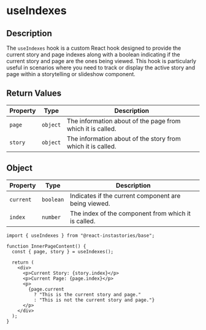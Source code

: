 # useIndexes

## Description

The `useIndexes` hook is a custom React hook designed to provide the current story and page indexes along with a boolean indicating if the current story and page are the ones being viewed.
This hook is particularly useful in scenarios where you need to track or display the active story and page within a storytelling or slideshow component.

## Return Values

| Property | Type     | Description                                                 |
| -------- | -------- | ----------------------------------------------------------- |
| `page`   | `object` | The information about of the page from which it is called.  |
| `story`  | `object` | The information about of the story from which it is called. |

## Object

| Property  | Type      | Description                                          |
| --------- | --------- | ---------------------------------------------------- |
| `current` | `boolean` | Indicates if the current component are being viewed. |
| `index`   | `number`  | The index of the component from which it is called.  |

```tsx copy
import { useIndexes } from "@react-instastories/base";

function InnerPageContent() {
  const { page, story } = useIndexes();

  return (
    <div>
      <p>Current Story: {story.index}</p>
      <p>Current Page: {page.index}</p>
      <p>
        {page.current
          ? "This is the current story and page."
          : "This is not the current story and page."}
      </p>
    </div>
  );
}
```
